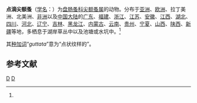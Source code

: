 {{Speciesbox
| image = Alona guttata? (YPM IZ 093979).jpeg
| image caption = 点滴尖额蚤
| genus = Alona
| species = guttata
| authority = (Sars, 1862)<ref name='id12379'>{{cite web| url =http://www.bioinfo.cn/db05/BjdwSpecies.php?action=view&id=12379| title =点滴尖额蚤| work =《中国动物物种编目数据库》| publisher =中国科学院微生物研究所| author =中国科学院动物研究所| accessdate =2009-04-28| deadurl =yes| archiveurl =https://web.archive.org/web/20160305083738/http://www.bioinfo.cn/db05/BjdwSpecies.php?action=view&id=12379| archivedate =2016-03-05}}</ref>
}}

'''点滴尖额蚤'''（[[学名|学名]]：{{lang|la|''Alona guttata''}}）为[[盘肠蚤科|盘肠蚤科]][[尖额蚤属|尖额蚤属]]的动物。分布于[[亚洲|亚洲]]、[[欧洲|欧洲]]、拉丁美洲、北美洲、[[非洲|非洲]]以及[[中国大陆|中国大陆]]的[[广东|广东]]、[[福建|福建]]、[[浙江|浙江]]、[[江苏|江苏]]、[[安徽|安徽]]、[[江西|江西]]、[[湖北|湖北]]、[[四川|四川]]、[[河北|河北]]、[[辽宁|辽宁]]、[[吉林|吉林]]、[[黑龙江|黑龙江]]、[[内蒙古|内蒙古]]、[[云南|云南]]、[[贵州|贵州]]、[[宁夏|宁夏]]、[[山西|山西]]、[[陕西|陕西]]、[[新疆|新疆]]等地，多栖息于湖岸草丛中以及池塘或水坑中。<ref name='id12379'/>

其[[种加词|种加词]]“''guttata''”意为“点状纹样的”。

== 参考文献 ==
{{reflist}}

{{Taxonbar|from=Q4561166}}

[[Category:尖额蚤属|D]]
[[Category:_1862年描述的动物|D]]


{{节肢动物小作品}}
